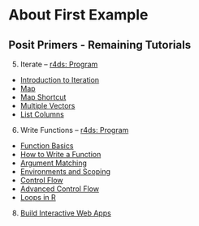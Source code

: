 # About First Example {#aboutfirstexample}



## Posit Primers - Remaining Tutorials

5. Iterate -- [r4ds: Program](https://r4ds.had.co.nz/program-intro.html#program-intro)
  - [Introduction to Iteration](https://rstudio.cloud/learn/primers/5.1)
  - [Map](https://rstudio.cloud/learn/primers/5.2)
  - [Map Shortcut](https://rstudio.cloud/learn/primers/5.3)
  - [Multiple Vectors](https://rstudio.cloud/learn/primers/5.3)
  - [List Columns](https://rstudio.cloud/learn/primers/5.4)
6. Write Functions -- [r4ds: Program](https://r4ds.had.co.nz/program-intro.html#program-intro)
  - [Function Basics](https://rstudio.cloud/learn/primers/6.1)
  - [How to Write a Function](https://rstudio.cloud/learn/primers/6.2)
  - [Argument Matching](https://rstudio.cloud/learn/primers/6.3)
  - [Environments and Scoping](https://rstudio.cloud/learn/primers/6.4)
  - [Control Flow](https://rstudio.cloud/learn/primers/6.5)
  - [Advanced Control Flow](https://rstudio.cloud/learn/primers/6.6)
  - [Loops in R](https://rstudio.cloud/learn/primers/6.7)
8. [Build Interactive Web Apps](https://shiny.rstudio.com/tutorial/?_ga=2.149795838.979535829.1639794069-1104332695.1639233659)